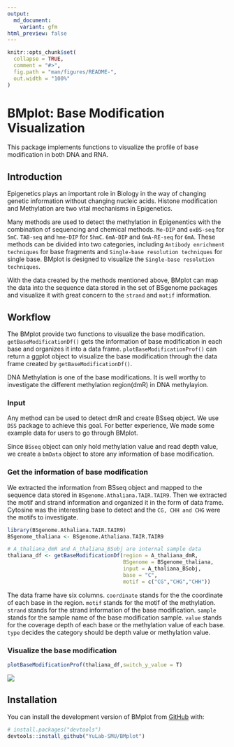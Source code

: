 ```yaml
---
output:
  md_document:
    variant: gfm
html_preview: false
---
```


<!-- README.md is generated from README.Rmd. Please edit that file -->

```r
knitr::opts_chunk$set(
  collapse = TRUE,
  comment = "#>",
  fig.path = "man/figures/README-",
  out.width = "100%"
)
```

# BMplot: Base Modification Visualization

<!-- badges: start -->

<!-- badges: end -->

This package implements functions to visualize the profile of base modification in both DNA and RNA.

## Introduction

Epigenetics plays an important role in Biology in the way of changing genetic information without changing nucleic acids. Histone modification and Methylation are two vital mechanisms in Epigenetics. 

Many methods are used to detect the methylation in Epigenentics with the combination of sequencing and chemical methods. `Me‑DIP` and `oxBS‑seq` for `5mC`. `TAB-seq` and `hme‑DIP` for `5hmC`. `6mA‑DIP` and `6mA‑RE-seq` for `6mA`. These methods can be divided into two categories, including `Antibody enrichment techniques` for base fragments and `Single-base resolution techniques` for single base. BMplot is designed to visualize the `Single-base resolution techniques`.

With the data created by the methods mentioned above, BMplot can map the data into the sequence data stored in the set of BSgenome packages and visualize it with great concern to the `strand` and `motif` information.


## Workflow

The BMplot provide two functions to visualize the base modification. `getBaseModificationDf()` gets the information of base modification in each base and organizes it into a data frame. `plotBaseModificationProf()` can return a ggplot object to visualize the base modification through the data frame created by `getBaseModificationDf()`.

DNA Methylation is one of the base modifications. It is well worthy to investigate the different methylation region(dmR) in DNA methylayion. 

### Input

Any method can be used to detect dmR and create BSseq object. We use `DSS` package to achieve this goal. For better experience, We made some example data for users to go through BMplot. 

Since `BSseq` object can only hold methylation value and read depth value, we create a `bmData` object to store any information of base modification.

### Get the information of base modification

We extracted the information from BSseq object and mapped to the sequence data stored in `BSgenome.Athaliana.TAIR.TAIR9`. Then we extracted the motif and strand information and organized it in the form of data frame. Cytosine was the interesting base to detect and the `CG, CHH and CHG` were the motifs to investigate.

```r
library(BSgenome.Athaliana.TAIR.TAIR9)
BSgenome_thaliana <- BSgenome.Athaliana.TAIR.TAIR9

# A_thaliana_dmR and A_thaliana_BSobj are internal sample data
thaliana_df <- getBaseModificationDf(region = A_thaliana_dmR,
                                     BSgenome = BSgenome_thaliana,
                                     input = A_thaliana_BSobj,
                                     base = "C",
                                     motif = c("CG","CHG","CHH"))
```

The data frame have six columns. `coordinate` stands for the the coordinate of each base in the region. `motif` stands for the motif of the methylation. `strand` stands for the strand information of the base modification. `sample` stands for the sample name of the base modification sample. `value` stands for the coverage depth of each base or the methylation value of each base. `type` decides the category should be depth value or methylation value.


### Visualize the base modification

```r
plotBaseModificationProf(thaliana_df,switch_y_value = T)
```

![](vignettes/figures/readme.png)

## Installation

You can install the development version of BMplot from [GitHub](https://github.com/) with:

``` r
# install.packages("devtools")
devtools::install_github("YuLab-SMU/BMplot")
```

